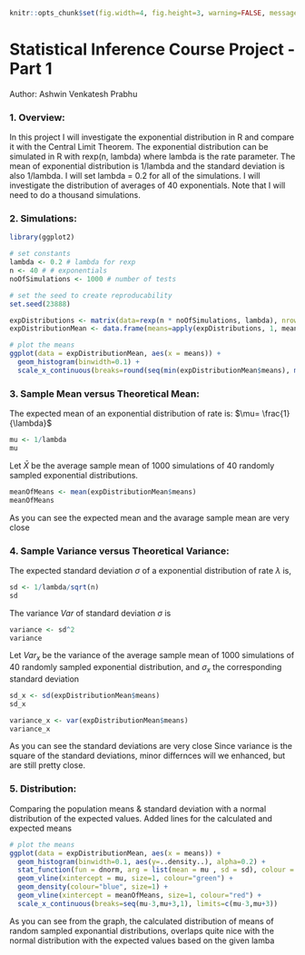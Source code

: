```r
knitr::opts_chunk$set(fig.width=4, fig.height=3, warning=FALSE, message=FALSE)
```

# Statistical Inference Course Project - Part 1
Author: Ashwin Venkatesh Prabhu

### 1. Overview:

In this project I will investigate the exponential distribution in R and compare it with the Central Limit Theorem. The exponential distribution can be simulated in R with rexp(n, lambda) where lambda is the rate parameter. The mean of exponential distribution is 1/lambda and the standard deviation is also 1/lambda. I will set lambda = 0.2 for all of the simulations. I will investigate the distribution of averages of 40 exponentials. Note that I will need to do a thousand simulations.

### 2. Simulations:

```r
library(ggplot2)

# set constants
lambda <- 0.2 # lambda for rexp
n <- 40 # # exponentials
noOfSimulations <- 1000 # number of tests

# set the seed to create reproducability
set.seed(23888)

expDistributions <- matrix(data=rexp(n * noOfSimulations, lambda), nrow=noOfSimulations)
expDistributionMean <- data.frame(means=apply(expDistributions, 1, mean))
```

```r
# plot the means
ggplot(data = expDistributionMean, aes(x = means)) + 
  geom_histogram(binwidth=0.1) +   
  scale_x_continuous(breaks=round(seq(min(expDistributionMean$means), max(expDistributionMean$means), by=1)))
```

### 3. Sample Mean versus Theoretical Mean:

The expected mean of an exponential distribution of rate is: $\mu= \frac{1}{\lambda}$

```r
mu <- 1/lambda
mu
```

Let $\bar X$ be the average sample mean of 1000 simulations of 40 randomly sampled exponential distributions.

```r
meanOfMeans <- mean(expDistributionMean$means)
meanOfMeans
```
As you can see the expected mean and the avarage sample mean are very close

### 4. Sample Variance versus Theoretical Variance:

The expected standard deviation $\sigma$ of a exponential distribution of rate $\lambda$ is,
```r
sd <- 1/lambda/sqrt(n)
sd
```

The variance $Var$ of standard deviation $\sigma$ is
```r
variance <- sd^2
variance
```

Let $Var_x$ be the variance of the average sample mean of 1000 simulations of 40 randomly sampled exponential distribution, and $\sigma_x$ the corresponding standard deviation
```r
sd_x <- sd(expDistributionMean$means)
sd_x

variance_x <- var(expDistributionMean$means)
variance_x
```

As you can see the standard deviations are very close Since variance is the square of the standard deviations, minor differnces will we enhanced, but are still pretty close.

### 5. Distribution:

Comparing the population means & standard deviation with a normal distribution of the expected values. Added lines for the calculated and expected means

```r
# plot the means
ggplot(data = expDistributionMean, aes(x = means)) + 
  geom_histogram(binwidth=0.1, aes(y=..density..), alpha=0.2) + 
  stat_function(fun = dnorm, arg = list(mean = mu , sd = sd), colour = "red", size=1) + 
  geom_vline(xintercept = mu, size=1, colour="green") + 
  geom_density(colour="blue", size=1) +
  geom_vline(xintercept = meanOfMeans, size=1, colour="red") + 
  scale_x_continuous(breaks=seq(mu-3,mu+3,1), limits=c(mu-3,mu+3)) 
```

As you can see from the graph, the calculated distribution of means of random sampled exponantial distributions, overlaps quite nice with the normal distribution with the expected values based on the given lamba